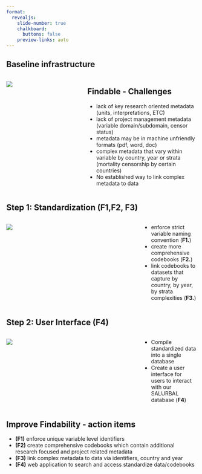 ```yaml
---
format:
  revealjs: 
    slide-number: true
    chalkboard: 
      buttons: false
    preview-links: auto
---
```



##   Baseline infrastructure 

::: columns
::: {.column width="40%"}
![](images/improving0.png)
:::

::: {.column width="60%"}
:::{.callout-warning}
## Findable - Challenges
- lack of key research oriented metadata (units, interpretations, ETC) 
- lack of project management metadata (variable domain/subdomain, censor status)
- metadata may be in machine unfriendly formats (pdf, word, doc)
- complex metadata that vary within variable by country, year or strata (mortality censorship by certain countries)
- No established way to link complex metadata to data
:::
:::
:::


## Step 1: Standardization (F1,F2, F3) {.smaller}

::: columns
::: {.column width="70%"}
![](images/improving1.png)
:::

::: {.column width="30%"}
- enforce strict variable naming convention (**F1.**)
- create more comprehensive codebooks (**F2.**)
- link codebooks to datasets that capture by country, by year, by strata complexities (**F3.**)
:::
:::


## Step 2: User Interface (F4) {.smaller}

::: columns
::: {.column width="70%"}
![](images/improving2.png)
:::

::: {.column width="30%"}
- Compile standardized data into a single database
- Create a user interface for users to interact with our SALURBAL database (**F4**)
:::
:::

 
## Improve Findability - action items

- **(F1)** enforce unique variable level identifiers
- **(F2)** create comprehensive codebooks which contain additional research focused and project related metadata
- **(F3)** link complex metadata to data via identifiers, country and year
- **(F4)** web application to search and access standardize data/codebooks
